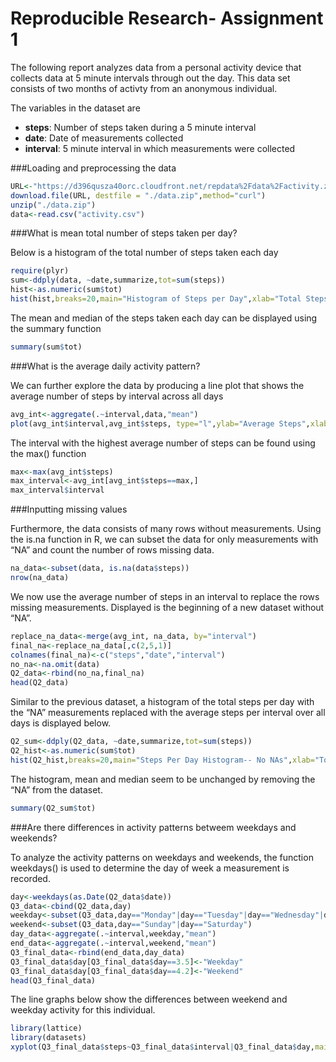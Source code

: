Reproducible Research- Assignment 1
========================================================

The following report analyzes data from a personal activity device that collects data at 5 minute intervals through out the day. This data set consists of two months of activty from an anonymous individual. 

The variables in the dataset are 

- **steps**: Number of steps taken during a 5 minute interval
- **date**: Date of measurements collected
- **interval**: 5 minute interval in which measurements were collected

###Loading and preprocessing the data

```r
URL<-"https://d396qusza40orc.cloudfront.net/repdata%2Fdata%2Factivity.zip"
download.file(URL, destfile = "./data.zip",method="curl")
unzip("./data.zip")
data<-read.csv("activity.csv")
```

###What is mean total number of steps taken per day?

Below is a histogram of the total number of steps taken each day
```r
require(plyr)
sum<-ddply(data, ~date,summarize,tot=sum(steps))
hist<-as.numeric(sum$tot)
hist(hist,breaks=20,main="Histogram of Steps per Day",xlab="Total Steps per Day")
```

The mean and median of the steps taken each day can be displayed using the summary function
```r
summary(sum$tot)
```

###What is the average daily activity pattern?

We can further explore the data by producing a line plot that shows the average number of steps by interval across all days

```r
avg_int<-aggregate(.~interval,data,"mean")
plot(avg_int$interval,avg_int$steps, type="l",ylab="Average Steps",xlab="Interval",main="Average Steps During Interval")
```

The interval with the highest average number of steps can be found using the max() function

```r
max<-max(avg_int$steps)
max_interval<-avg_int[avg_int$steps==max,]
max_interval$interval
```

###Inputting missing values

Furthermore, the data consists of many rows without measurements. Using the is.na function in R, we can subset the data for only measurements with "NA" and count the number of rows missing data.

```r
na_data<-subset(data, is.na(data$steps))
nrow(na_data)
```

We now use the average number of steps in an interval to replace the rows missing measurements. Displayed is the beginning of a new dataset without "NA".

```r
replace_na_data<-merge(avg_int, na_data, by="interval")
final_na<-replace_na_data[,c(2,5,1)]
colnames(final_na)<-c("steps","date","interval")
no_na<-na.omit(data)
Q2_data<-rbind(no_na,final_na)
head(Q2_data)
```

Similar to the previous dataset, a histogram of the total steps per day with the "NA" measurements replaced with the average steps per interval over all days is displayed below.

```r
Q2_sum<-ddply(Q2_data, ~date,summarize,tot=sum(steps))
Q2_hist<-as.numeric(sum$tot)
hist(Q2_hist,breaks=20,main="Steps Per Day Histogram-- No NAs",xlab="Total Steps per Day")
```

The histogram, mean and median seem to be unchanged by removing the "NA" from the dataset.

```r
summary(Q2_sum$tot)
```

###Are there differences in activity patterns betweem weekdays and weekends?

To analyze the activity patterns on weekdays and weekends, the function weekdays() is used to determine the day of week a measurement is recorded. 
```r
day<-weekdays(as.Date(Q2_data$date))
Q3_data<-cbind(Q2_data,day)
weekday<-subset(Q3_data,day=="Monday"|day=="Tuesday"|day=="Wednesday"|day=="Thursday"|day=="Friday")
weekend<-subset(Q3_data,day=="Sunday"|day=="Saturday")
day_data<-aggregate(.~interval,weekday,"mean")
end_data<-aggregate(.~interval,weekend,"mean")
Q3_final_data<-rbind(end_data,day_data)
Q3_final_data$day[Q3_final_data$day==3.5]<-"Weekday"
Q3_final_data$day[Q3_final_data$day==4.2]<-"Weekend"
head(Q3_final_data)
```

The line graphs below show the differences between weekend and weekday activity for this individual.

```r
library(lattice)
library(datasets)
xyplot(Q3_final_data$steps~Q3_final_data$interval|Q3_final_data$day,main="Average Steps by Interval-- Weekday Over Weekend",xlab="Interval",ylab="Steps",type="l",layout=c(1,2))
```
